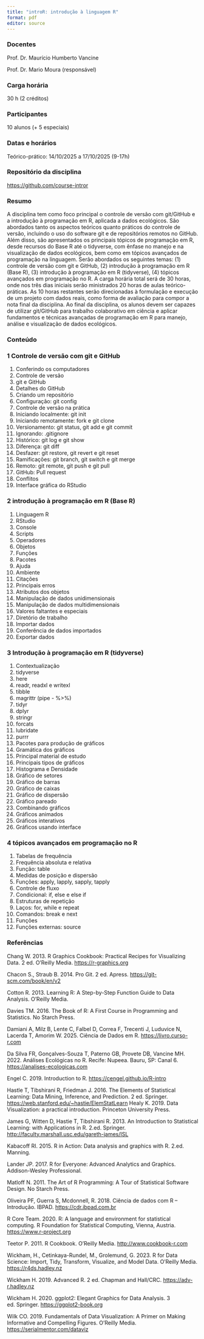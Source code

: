 ```yaml
---
title: "introR: introdução à linguagem R"
format: pdf
editor: source
---
```


### Docentes

Prof. Dr. Maurício Humberto Vancine

Prof. Dr. Mario Moura (responsável)

### Carga horária

30 h (2 créditos)

### Participantes

10 alunos (+ 5 especiais)

### Datas e horários

Teórico-prático: 14/10/2025 a 17/10/2025 (9-17h)

### Repositório da disciplina

<https://github.com/course-intror>

### Resumo

A disciplina tem como foco principal o controle de versão com git/GitHub e a introdução à programação em R, aplicada a dados ecológicos. São abordados tanto os aspectos teóricos quanto práticos do controle de versão, incluindo o uso do software git e de repositórios remotos no GitHub. Além disso, são apresentados os principais tópicos de programação em R, desde recursos do Base R até o tidyverse, com ênfase no manejo e na visualização de dados ecológicos, bem como em tópicos avançados de programação na linguagem. Serão abordados os seguintes temas: (1) controle de versão com git e GitHub, (2) introdução à programação em R (Base R), (3) introdução à programação em R (tidyverse), (4) tópicos avançados em programação no R. A carga horária total será de 30 horas, onde nos três dias iniciais serão ministrados 20 horas de aulas teórico-práticas. As 10 horas restantes serão direcionadas à formulação e execução de um projeto com dados reais, como forma de avaliação para compor a nota final da disciplina. Ao final da disciplina, os alunos devem ser capazes de utilizar git/GitHub para trabalho colaborativo em ciência e aplicar fundamentos e técnicas avançadas de programação em R para manejo, análise e visualização de dados ecológicos.

### Conteúdo

### 1 Controle de versão com git e GitHub

1. Conferindo os computadores
1. Controle de versão
1. git e GitHub
1. Detalhes do GitHub
1. Criando um repositório
1. Configuração: git config
1. Controle de versão na prática
1. Iniciando localmente: git init
1. Iniciando remotamente: fork e git clone
1. Versionamento: git status, git add e git commit
1. Ignorando: .gitignore
1. Histórico: git log e git show
1. Diferença: git diff
1. Desfazer: git restore, git revert e git reset
1. Ramificações: git branch, git switch e git merge
1. Remoto: git remote, git push e git pull
1. GitHub: Pull request
1. Conflitos
1. Interface gráfica do RStudio

### 2 introdução à programação em R (Base R)

1. Linguagem R
1. RStudio
1. Console
1. Scripts
1. Operadores
1. Objetos
1. Funções
1. Pacotes
1. Ajuda
1. Ambiente
1. Citações
1. Principais erros
1. Atributos dos objetos
1. Manipulação de dados unidimensionais
1. Manipulação de dados multidimensionais
1. Valores faltantes e especiais
1. Diretório de trabalho
1. Importar dados
1. Conferência de dados importados
1. Exportar dados

### 3 Introdução à programação em R (tidyverse)

1. Contextualização
1. tidyverse
1. here
1. readr, readxl e writexl
1. tibble
1. magrittr (pipe - %\>%)
1. tidyr
1. dplyr
1. stringr
1. forcats
1. lubridate
1. purrr
1. Pacotes para produção de gráficos
1. Gramática dos gráficos
1. Principal material de estudo
1. Principais tipos de gráficos
1. Histograma e Densidade
1. Gráfico de setores
1. Gráfico de barras
1. Gráfico de caixas
1. Gráfico de dispersão
1. Gráfico pareado
1. Combinando gráficos
1. Gráficos animados
1. Gráficos interativos
1. Gráficos usando interface

### 4 tópicos avançados em programação no R

1. Tabelas de frequência
1. Frequência absoluta e relativa
1. Função: table
1. Medidas de posição e dispersão
1. Funções: apply, lapply, sapply, tapply
1. Controle de fluxo
1. Condicional: if, else e else if
1. Estruturas de repetição
1. Laços: for, while e repeat
1. Comandos: break e next
1. Funções
1. Funções externas: source

### Referências

Chang W. 2013. R Graphics Cookbook: Practical Recipes for Visualizing Data. 2 ed. O'Reilly Media. <https://r-graphics.org>

Chacon S., Straub B. 2014. Pro Git. 2 ed. Apress. <https://git-scm.com/book/en/v2>

Cotton R. 2013. Learning R: A Step-by-Step Function Guide to Data Analysis. O'Reilly Media.

Davies TM. 2016. The Book of R: A First Course in Programming and Statistics. No Starch Press.

Damiani A, Milz B, Lente C, Falbel D, Correa F, Trecenti J, Luduvice N, Lacerda T, Amorim W. 2025. Ciência de Dados em R. [https://livro.curso-r.com](https://livro.curso-r.com/)

Da Silva FR, Gonçalves-Souza T, Paterno GB, Provete DB, Vancine MH. 2022. Análises Ecológicas no R. Recife: Nupeea. Bauru, SP: Canal 6. <https://analises-ecologicas.com>

Engel C. 2019. Introduction to R. <https://cengel.github.io/R-intro>

Hastle T, Tibshirani R, Friedman J. 2016. The Elements of Statistical Learning: Data Mining, Inference, and Prediction. 2 ed. Springer. <https://web.stanford.edu/~hastie/ElemStatLearn> Healy K. 2019. Data Visualization: a practical introduction. Princeton University Press.

James G, Witten D, Hastie T, Tibshirani R. 2013. An Introduction to Statistical Learning: with Applications in R. 2.ed. Springer. <http://faculty.marshall.usc.edu/gareth-james/ISL>

Kabacoff RI. 2015. R in Action: Data analysis and graphics with R. 2.ed. Manning.

Lander JP. 2017. R for Everyone: Advanced Analytics and Graphics. Addison-Wesley Professional.

Matloff N. 2011. The Art of R Programming: A Tour of Statistical Software Design. No Starch Press.

Oliveira PF, Guerra S, Mcdonnell, R. 2018. Ciência de dados com R – Introdução. IBPAD. <https://cdr.ibpad.com.br>

R Core Team. 2020. R: A language and environment for statistical computing. R Foundation for Statistical Computing, Vienna, Austria. <https://www.r-project.org>

Teetor P. 2011. R Cookbook. O'Reilly Media. <http://www.cookbook-r.com>

Wickham, H., Cetinkaya-Rundel, M., Grolemund, G. 2023. R for Data Science: Import, Tidy, Transform, Visualize, and Model Data. O'Reilly Media. <https://r4ds.hadley.nz>

Wickham H. 2019. Advanced R. 2 ed. Chapman and Hall/CRC. <https://adv-r.hadley.nz>

Wickham H. 2020. ggplot2: Elegant Graphics for Data Analysis. 3 ed. Springer. <https://ggplot2-book.org>

Wilk CO. 2019. Fundamentals of Data Visualization: A Primer on Making Informative and Compelling Figures. O'Reilly Media. <https://serialmentor.com/dataviz>
